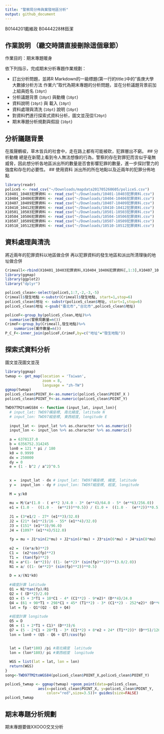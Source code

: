 ```yaml
---
title: "警察局分佈與案發地區分析"
output: github_document
---
```

B0144201戴維政
B0444228林鈺潔

## 作業說明 （繳交時請直接刪除這個章節）

作業目的：期末專題暖身

依下列指示，完成期末分析專題作業規劃：

- 訂出分析問題，並將R Markdown的一級標題(第一行的title:)中的"長庚大學 大數據分析方法 作業六"取代為期末專題的分析問題，並在分析議題背景前加上組員姓名 (`10pt`)
- 分析議題背景 (`10pt`) 與動機 (`10pt`)
- 資料說明 (`10pt`) 與 載入 (`10pt`)
- 資料處理與清洗 (`10pt`) 說明 (`10pt`)
- 對資料們進行探索式資料分析，圖文並茂佳!(`20pt`)
- 期末專題分析規劃與假設 (`10pt`)

## 分析議題背景
在風聲鶴唳，草木皆兵的社會中，走在路上都有可能被砍，犯罪層出不窮。
## 分析動機
總是在新聞上看到令人無法想像的行為，警察的存在對罪犯而言似乎毫無威脅，因此想分析各地區派出所的數量是否會影響犯罪的數量，進一步探討警力的強度和存在的必要性。
## 使用資料
派出所的所在地點以及近兩年的犯罪分佈地點

```r
library(readr)
policeS <- read_csv("~/Downloads/mapdata201705260605/policeS.csv")
X10401_10403犯罪資料 <- read_csv("~/Downloads/10401-10403犯罪資料.csv") 
X10404_10406犯罪資料 <- read_csv("~/Downloads/10404-10406犯罪資料.csv") 
X10407_10409犯罪資料 <- read_csv("~/Downloads/10407-10409犯罪資料.csv") 
X10410_10412犯罪資料 <- read_csv("~/Downloads/10410-10412犯罪資料.csv") 
X10501_10503犯罪資料 <- read_csv("~/Downloads/10501-10503犯罪資料.csv")
X10504_10506犯罪資料 <- read_csv("~/Downloads/10504-10506犯罪資料.csv")
X10507_10509犯罪資料 <- read_csv("~/Downloads/10507-10509犯罪資料.csv")
X10510_10512犯罪資料 <- read_csv("~/Downloads/10510-10512犯罪資料.csv")


```

## 資料處理與清洗
將近兩年的犯罪資料以地區做合併
再以犯罪資料的發生地區和派出所清理後的地址做合併
```r
Crimeall<-rbind(X10401_10403犯罪資料,X10404_10406犯罪資料[,1:3],X10407_10409犯罪資料[,1:3],X10410_10412犯罪資料[,1:3],X10501_10503犯罪資料[,1:3],X10504_10506犯罪資料[,1:3],X10507_10509犯罪資料[,1:3],X10510_10512犯罪資料[,1:3])
library(ggmap)
library(ggplot2)
library("dplyr")

policeS_clean<-select(policeS,1:7,-2,-3,-5)
Crimeall$發生地點 <-substr(Crimeall$發生地點, start=1,stop=6)
policeS_clean$地址 <- substr(policeS_clean$地址, start=1,stop=6)
policeS_clean$地址 <-gsub("臺北市","台北市",policeS_clean$地址)

policeF<-group_by(policeS_clean,地址)%>%
  summarise(警察局數量=n())
CrimeF<-group_by(Crimeall,發生地點)%>%
    summarise(案件數量=n())
P_C_F<-inner_join(policeF,CrimeF,by=c("地址"="發生地點"))


```

## 探索式資料分析
圖文並茂圖文並茂
```r
library(ggmap)
twmap <- get_map(location = 'Taiwan', 
                 zoom = 8,
                 language = "zh-TW")
ggmap(twmap)
policeS_clean$POINT_X<-as.numeric(policeS_clean$POINT_X )
policeS_clean$POINT_Y<-as.numeric(policeS_clean$POINT_Y) 

TWD97TM2toWGS84 <- function (input_lat, input_lon){  
  # input_lat: TWD97橫座標, 南北緯度, latitude N
  # input_lon: TWD97縱座標, 東西經度, longitude E
  
  input_lat <- input_lat %>% as.character %>% as.numeric()
  input_lon <- input_lon %>% as.character %>% as.numeric()
  
  a = 6378137.0
  b = 6356752.314245
  lon0 = 121 * pi / 180
  k0 = 0.9999
  dx = 250000
  dy = 0
  e = (1 - b^2 / a^2)^0.5
  
  
  x =  input_lat - dx # input_lat: TWD97橫座標, 緯度, latitude
  y =  input_lon - dy # input_lon: TWD97縱座標, 經度, longitude
  
  M = y/k0
  
  mu = M/(a*(1.0 - ( e**2 )/4.0 - 3* (e**4)/64.0 - 5* (e**6)/256.0))
  e1 = (1.0 -  ((1.0 -  (e**2))**0.5)) / (1.0 +  ((1.0 -  (e**2))**0.5))
  
  J1 = (3*e1/2 - 27* (e1**3)/32.0)
  J2 = (21* (e1**2)/16 - 55* (e1**4)/32.0)
  J3 = (151* (e1**3)/96.0)
  J4 = (1097* (e1**4)/512.0)
  
  fp = mu + J1*sin(2*mu) + J2*sin(4*mu) + J3*sin(6*mu) + J4*sin(8*mu)
  
  e2 =  ((e*a/b)**2)
  C1 =  (e2*cos(fp)**2)
  T1 =  (tan(fp)**2)
  R1 = a*(1- (e**2))/ ((1- (e**2)* (sin(fp)**2))**(3.0/2.0))
  N1 = a/ ((1- (e**2)* (sin(fp)**2))**0.5)
  
  D = x/(N1*k0)
  
  #緯度計算 latitude
  Q1 = N1*tan(fp)/R1
  Q2 = ( (D**2)/2.0)
  Q3 = (5 + 3*T1 + 10*C1 - 4* (C1**2) - 9*e2)* (D**4)/24.0
  Q4 = (61 + 90*T1 + 298*C1 + 45* (T1**2) - 3* (C1**2) - 252*e2)* (D**6)/720.0
  lat = fp - Q1*(Q2 - Q3 + Q4)
  
  #經度計算 longitude
  Q5 = D
  Q6 = (1 + 2*T1 + C1)* (D**3)/6
  Q7 = (5 - 2*C1 + 28*T1 - 3* (C1**2) + 8*e2 + 24* (T1**2))* (D**5)/120.0
  lon = lon0 + (Q5 - Q6 + Q7)/cos(fp)
  
  
  lat = (lat*180) /pi #南北緯度  latitude 
  lon = (lon*180)/ pi #東西經度  longitude

  WGS = list(lat = lat, lon = lon)
  return(WGS)
}
song<-TWD97TM2toWGS84(policeS_clean$POINT_X,policeS_clean$POINT_Y)

policeS_twmap <- ggmap(twmap) +geom_point(data=policeS_clean, 
               aes(x=policeS_clean$POINT_X, y=policeS_clean$POINT_Y,
                   color="red",size=3.5))+ guides(size=FALSE)
policeS_twmap

```

## 期末專題分析規劃
期末專題要做XXOOO交叉分析
